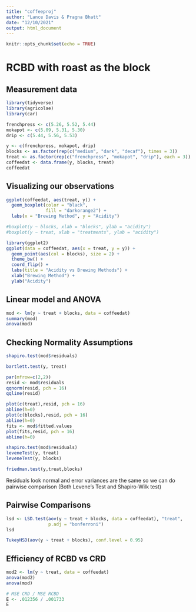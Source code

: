 ```yaml
---
title: "coffeeproj"
author: "Lance Davis & Pragna Bhatt"
date: "12/10/2021"
output: html_document
---
```


```r
knitr::opts_chunk$set(echo = TRUE)
```



# RCBD with roast as the block

## Measurement data

```r
library(tidyverse)
library(agricolae)
library(car)

frenchpress <- c(5.26, 5.52, 5.44)
mokapot <- c(5.09, 5.31, 5.30)
drip <- c(5.44, 5.56, 5.53)

y <- c(frenchpress, mokapot, drip)
blocks <- as.factor(rep(c("medium", "dark", "decaf"), times = 3))
treat <- as.factor(rep(c("frenchpress", "mokapot", "drip"), each = 3))
coffeedat <- data.frame(y, blocks, treat)
coffeedat

```


## Visualizing our observations

```r
ggplot(coffeedat, aes(treat, y)) +
  geom_boxplot(color = "black", 
               fill = "darkorange2") +
  labs(x = "Brewing Method", y = "Acidity")

```


```r
#boxplot(y ~ blocks, xlab = "blocks", ylab = "acidity")
#boxplot(y ~ treat, xlab = "treatments", ylab = "acidity")

library(ggplot2)
ggplot(data = coffeedat, aes(x = treat, y = y)) + 
  geom_point(aes(col = blocks), size = 2) + 
  theme_bw() + 
  coord_flip() + 
  labs(title = "Acidity vs Brewing Methods") +
  xlab("Brewing Method") + 
  ylab("Acidity")


```


## Linear model and ANOVA

```r
mod <- lm(y ~ treat + blocks, data = coffeedat)
summary(mod)
anova(mod)

```


## Checking Normality Assumptions

```r
shapiro.test(mod$residuals)

bartlett.test(y, treat)

par(mfrow=c(2,2))
resid <- mod$residuals
qqnorm(resid, pch = 16)
qqline(resid)

plot(c(treat),resid, pch = 16)  
abline(h=0)  
plot(c(blocks),resid, pch = 16)
abline(h=0)
fits <- mod$fitted.values
plot(fits,resid, pch = 16)
abline(h=0)

shapiro.test(mod$residuals)
leveneTest(y, treat)
leveneTest(y, blocks)

friedman.test(y,treat,blocks)

```

Residuals look normal and error variances are the same so we can do pairwise comparison (Both Levene's Test and Shapiro-Wilk test)


## Pairwise Comparisons

```r

lsd <- LSD.test(aov(y ~ treat + blocks, data = coffeedat), "treat",
                p.adj = "bonferroni")
lsd

TukeyHSD(aov(y ~ treat + blocks), conf.level = 0.95)


```

## Efficiency of RCBD vs CRD

```r
mod2 <- lm(y ~ treat, data = coffeedat)
anova(mod2)
anova(mod)

# MSE CRD / MSE RCBD
E <- .012356 / .001733
E
```



